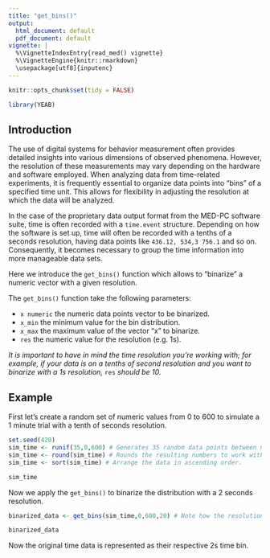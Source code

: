 ```yaml
---
title: "get_bins()"
output:
  html_document: default
  pdf_document: default
vignette: |
  %\VignetteIndexEntry{read_med() vignette} 
  %\VignetteEngine{knitr::rmarkdown} 
  \usepackage[utf8]{inputenc}
---
```

```r
knitr::opts_chunk$set(tidy = FALSE)
```

```r
library(YEAB)
```

## Introduction

The use of digital systems for behavior measurement often provides detailed insights into various dimensions of observed phenomena. However, the resolution of these measurements may vary depending on the hardware and software employed. When analyzing data from time-related experiments, it is frequently essential to organize data points into "bins" of a specified time unit. This allows for flexibility in adjusting the resolution at which the data will be analyzed.

In the case of the proprietary data output format from the MED-PC software suite, time is often recorded with a `time.event` structure. Depending on how the software is set up, time will often be recorded with a tenths of a seconds resolution, having data points like `436.12, 534,3 756.1` and so on. Consequently, it becomes necessary to group the time information into more manageable data sets.

Here we introduce the `get_bins()` function which allows to "binarize" a numeric vector with a given resolution. 

The `get_bins()` function take the following parameters:

- `x numeric` the numeric data points vector to be binarized.
- `x_min` the minimum value for the bin distribution.
- `x_max` the maximum value of the vector "x" to binarize.
- `res` the numeric value for the resolution (e.g. 1s).

*It is important to have in mind the time resolution you're working with; for example, if your data is on a tenths of second resolution and you want to binarize with a 1s resolution,* `res` *should be 10.*

## Example

First let's create a random set of numeric values from 0 to 600 to simulate a 1 minute trial with a tenth of seconds resolution.

```r
set.seed(420)
sim_time <- runif(35,0,600) # Generates 35 random data points between 0 and 600.
sim_time <- round(sim_time) # Rounds the resulting numbers to work with integers.
sim_time <- sort(sim_time) # Arrange the data in ascending order.

sim_time
```

Now we apply the `get_bins()` to binarize the distribution with a 2 seconds resolution.

```r
binarized_data <- get_bins(sim_time,0,600,20) # Note how the resolution value is 20  

binarized_data
```

Now the original time data is represented as their respective 2s time bin.